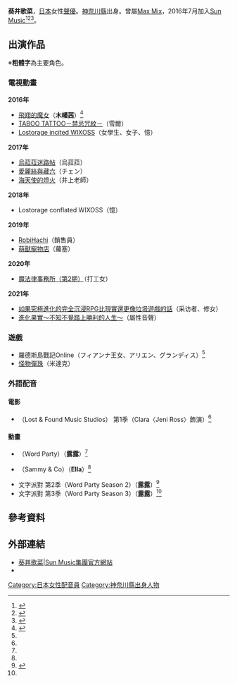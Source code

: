 {{expand|time=2016-06-01T06:50:46+00:00}}
{{配音員
|名字= 葵井歌菜
|圖像= 
|尺寸= 
|說明= 
|外文名= 葵井 歌菜（あおい かな）
|外文= ja
|英文名=
|本名=
|暱稱=
|配偶= 
|出生地= 
|出身地={{JPN}}[[神奈川縣|神奈川縣]]
|血型= 
|生年= 
|生月= 1
|生日= 17
|歿年= 
|歿月= 
|歿日= 
|所屬= [[Sun_Music|Sun Music]]
|任職紀錄= 
|出道作= 
|代表作= 
|網站=
|其他= 
}}
{{Japanese|japanese=葵井 歌菜|kana=あおい かな|romaji=Aoi Kana}}
'''葵井歌菜'''{{BD||1月17日|catIdx=Kana Aoi}}，[[日本|日本]]女性[[聲優|聲優]]。[[神奈川縣|神奈川縣]]出身。曾屬[[Max_Mix|Max Mix]]，2016年7月加入[[Sun_Music|Sun Music]]<ref name=kjgcp>{{Cite web|publisher=Maxmix|title=葵井歌菜 Profile|url=http://maxmix.co.jp/member/aoi_kana/profile|accessdate=2016年6月1日|archiveurl=https://web.archive.org/web/20160226000511/http://maxmix.co.jp/member/aoi_kana/profile|archivedate=2016年2月26日|deadurl=yes}}</ref><ref>{{cite tweet|user=葵井歌菜|number=753966142889168896|date=2016年7月15日|title=【ご挨拶】此度、所属事務所マックミックを退社致しました。ナレーターとして大切に育てて下さり、退社の意志を伝えた際も温かな言葉で送り出して下さった社長には感謝の思いで一杯です。頼れる先輩、可愛い後輩、そして大切な2人の同期に恵まれました。今迄の経験を礎に今後も精進して参ります。}}</ref><ref name=sun1>{{Cite web|publisher=Sun Music|title=Profile 葵井歌菜|url=http://www.sunmusic.org/profile/aoi_kana.html|accessdate=2016年8月19日|archiveurl=https://web.archive.org/web/20160819085529/http://www.sunmusic.org/profile/aoi_kana.html|archivedate=2016年8月19日|deadurl=no}}</ref>。

== 出演作品 ==
※'''粗體字'''為主要角色。
=== 電視動畫 ===
'''2016年'''
*[[飛翔的魔女|飛翔的魔女]]（'''木幡茜'''）<ref>{{Cite web|url=http://www.flyingwitch.jp/cast/index.html|publisher=[[石塚千尋|石塚千尋]]·[[講談社|講談社]]／「飛翔的魔女」製作委員會|work=電視動畫「飛翔的魔女」官方網站|title=Cast & Staff|accessdate=2016年6月1日|deadurl=yes|archiveurl=https://web.archive.org/web/20160428102834/http://www.flyingwitch.jp/cast/index.html|archivedate=2016年4月28日}}</ref>
*[[TABOO_TATTOO－禁忌咒紋－|TABOO TATTOO－禁忌咒紋－]]（雪爾）
*[[Lostorage_incited_WIXOSS|Lostorage incited WIXOSS]]（女學生、女子、憶）
'''2017年'''
*[[烏菈菈迷路帖|烏菈菈迷路帖]]（烏菈菈）
*[[愛麗絲與藏六|愛麗絲與藏六]]（チェン）
*[[海天使的燈火|海天使的燈火]]（井上老師）
'''2018年'''
*Lostorage conflated WIXOSS（憶）
'''2019年'''
*[[RobiHachi|RobiHachi]]（銷售員）
*[[萌獸寵物店|萌獸寵物店]]（蘿塞）
'''2020年'''
*[[魔法律事務所|魔法律事務所（第2期）]]（打工女）
'''2021年'''
*[[如果究極進化的完全沉浸RPG比現實還更像垃圾遊戲的話|如果究極進化的完全沉浸RPG比現實還更像垃圾遊戲的話]]（采访者、修女）
*[[進化果實～不知不覺踏上勝利的人生～|進化果實～不知不覺踏上勝利的人生～]]（屬性音聲）

=== 遊戲 ===
* 羅德斯島戰記Online（フィアンナ王女、アリエン、グランディス）<ref name=sun1/>
* [[怪物彈珠|怪物彈珠]]（米達克）

=== 外語配音 ===
==== 電影 ====
*{{link-en|明星招領－音樂工作室|Lost & Found Music Studios}}（Lost & Found Music Studios） 第1季（Clara〈Jeni Ross〉飾演）<ref name=sun1/>

==== 動畫 ====
*{{link-en|文字派對|Word Party}}（Word Party）（'''露露'''）<ref name=sun1/>
*{{link-it|Sammy & Co.|Sammy & Co.}}（Sammy & Co）（'''Ella'''）<ref name=sun1/>
*文字派對 第2季（Word Party Season 2）（'''露露'''）<ref>{{cite tweet|user=葵井　歌菜 |number=789077781032218625 |date=2016年11月12日 |title=明日からNetflixで「ことばのパーティ」のシーズン2が配信されるようです！最初の1ヶ月は無料で視聴可能なので是非ご覧くださーい！私は変わらずパンダのルル役で出演しております😊 #Netflix #ことばのパーティ}}</ref>
*文字派對 第3季（Word Party Season 3）（'''露露'''）<ref name=sun1/>

==參考資料==
{{reflist}}

==外部連結==
* [http://www.sunmusic.org/profile/aoi_kana.html 葵井歌菜|Sun Music集團官方網站] {{Wayback|url=http://www.sunmusic.org/profile/aoi_kana.html |date=20171231054815 }}
* {{Twitter|kana_aoi_kana}}

{{DEFAULTSORT:Kana Aoi}}
[[Category:日本女性配音員|Category:日本女性配音員]]
[[Category:神奈川縣出身人物|Category:神奈川縣出身人物]]